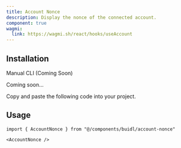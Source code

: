 ```yaml
---
title: Account Nonce
description: Display the nonce of the connected account.
component: true
wagmi:
  link: https://wagmi.sh/react/hooks/useAccount
---
```


<ComponentPreview
  name="account-nonce-demo"
  className="[&_.preview>[data-orientation=vertical]]:sm:max-w-[70%]"
/>

## Installation

<Tabs defaultValue="manual">

<TabsList>
  <TabsTrigger value="manual">Manual</TabsTrigger>
  <TabsTrigger disabled={true} value="cli">
    CLI (Coming Soon)
  </TabsTrigger>
</TabsList>

<TabsContent value="cli">

<Steps>

<Step>Coming soon...</Step>

</Steps>

</TabsContent>

<TabsContent value="manual">

<Steps>

<Step>Copy and paste the following code into your project.</Step>

<ComponentSource name="account-nonce" />

</Steps>

</TabsContent>

</Tabs>

## Usage

```tsx
import { AccountNonce } from "@/components/buidl/account-nonce"
```

```tsx
<AccountNonce />
```
